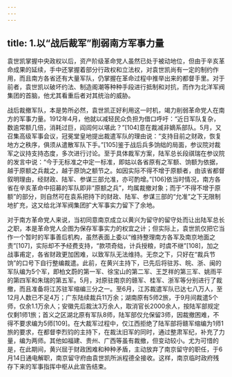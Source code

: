 ```yaml
---
---
---
```

title: 1.以“战后裁军”削弱南方军事力量
---




袁世凯掌握中央政权以后，资产阶级革命党人虽然已处于被动地位，但由于辛亥革命成果的延续，手中还掌握着部分行政权和立法权，对袁世凯尚有一定的制约作用，而且南方各省还有大量军队，仍掌握在革命过程中推举出来的都督手里。对于前者，袁世凯以破坏约法、制造阁潮等种种手段进行抵制和对抗，而作为北洋军阀集团的首脑，他尤其看重后者对其统治的威胁。

战后裁撤军队，本是势所必然，袁世凯正好利用这一时机，竭力削弱革命党人在南方的军事力量。1912年4月，他就以减轻民众负担为借口呼吁：“近日军队复杂，数逾常额几倍，消耗过巨，阎闾何以堪此？”[104]意在裁减非嫡系部队。5月，又召集高级军事会议，冠冕堂皇地提出裁遣军队的理由说：“支持目前之财政，恢复地方之秩序，俱须从遣散军队下手。”[105]鉴于战后兵多饷绌的局面，参议院对裁军之议持支持态度，多次进行讨论。至于具体裁军方案，陆军总长段祺瑞在参议院的发言中说：“今于无标准之中定一标准，即姑以各省原有之军额、饷额为依据，越于原额之兵裁之，越于原饷之额节之。如因实际不得不增于原额者，由该省都督叙明理由，经财政、陆军、参谋三部允准，亦可酌增。”[106]依当时情况，南方各省在辛亥革命中招募的军队即非“原额之兵”，均属裁撤对象；而于“不得不增于原额”的部分，则自然可在袁系把持下的财政、陆军、参谋三部的“允准”之下无限制地扩充，这又给北洋军阀集团扩大军事实力留下了余地。

对于南方革命党人来说，当初同意南京成立以黄兴为留守的留守处而让出陆军总长之职，本是革命党人企图为保存军事实力的权宜之计；但实际上，袁世凯仅把它当作一个暂时的军事善后机构，虽然表面上委以“维持整理南方各军及南京地面之责”[107]，实际却不予经费支持，“款项奇绌，计兵授粮，时虞不继”[108]，加之战事甫定，各省财政更加困难，以致军队无法维持。无奈之下，只好在“裁兵节饷”的口号下自行整编裁遣。此前，在黄兴主持下，已先后将驻苏、皖、浙、闽的军队编为5个军，即柏文蔚的第一军、徐宝山的第二军、王芝祥的第三军、姚雨平的第四军和朱瑞的第五军。5月，对原驻南京的赣军、桂军、浙军等分别进行了裁撤，而且准备将江苏驻军缩编三分之一。至6月，江苏裁遣军队已达七八万人，至12月人数已不足4万；广东陆续裁兵11万余；湖南原有5师2旅，于9月间裁遣5个师，仅余1.1万余人；安徽先后裁汰3万余人，取消官长2000余人，按陆军部规定仅剩1师1旅；首义之区湖北原有军队8师，陆军部仅允保留3师，因裁撤困难，不得不要求编为5师[109]。在大裁军过程中，仅江西拒绝了陆军部将赣军缩编为1师1旅的要求，在都督李烈钧的主持下，在裁汰旧军的同时，通过整肃军纪，补充了力量，编为两师。其他如福建、贵州、广西等虽有裁撤，但变动较小。尤为可惜的是，在此期间，黄兴屈于财政困难和种种矛盾，主动放弃了南京留守的职任，于6月14日通电解职，南京留守府由袁世凯所派程德全接收。这样，南京临时政府残存下来的军事指挥中枢从此宣告结束。